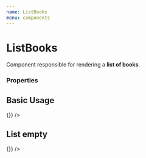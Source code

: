 ```yaml
---
name: ListBooks
menu: components
---
```


# ListBooks

Component responsible for rendering a **list of books**.

### Properties

<PropsTable of={ListBooks} />

## Basic Usage

<Playground>
  <ListBooks
    books={[
      {
        title: 'The Linux Command Line',
        authors: [
          'William E. Shotts, Jr.',
        ],
        imageLinks: {
          smallThumbnail: 'http://books.google.com/books/content?id=nggnmAEACAAJ&printsec=frontcover&img=1&zoom=5&source=gbs_api',
        },
        id: 'nggnmAEACAAJ',
        shelf: 'read',
      },
      {
        title: 'The Sebastian Thrun Handbook - Everything You Need to Know about Sebastian Thrun',
        authors: [
          'Andre Cantrell',
        ],
        imageLinks: {
          smallThumbnail: 'http://books.google.com/books/content?id=NqkKvgAACAAJ&printsec=frontcover&img=1&zoom=5&source=gbs_api',
        },
        id: 'NqkKvgAACAAJ',
        shelf: 'none',
      }
    ]}
    updateBook={() => {}}
  />
</Playground>

## List empty

<Playground>
  <ListBooks books={[]}  updateBook={() => {}} />
</Playground>